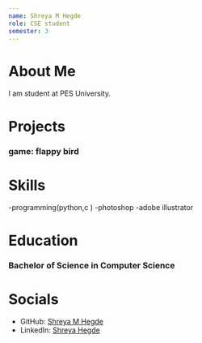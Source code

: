 ```yaml
---
name: Shreya M Hegde
role: CSE student
semester: 3
---
```


# About Me

I am student at PES University. 


# Projects

### **game: flappy bird**



# Skills

-programming(python,c )
-photoshop
-adobe illustrator

# Education

### Bachelor of Science in Computer Science


# Socials

- GitHub: [Shreya M Hegde](https://github.com/shreyahegde3)
- LinkedIn: [Shreya Hegde](https://www.linkedin.com/in/shreya-hegde-127202252/)
